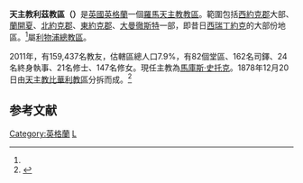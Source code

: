 {{Infobox Roman Catholic diocese
|Roman Catholic Diocese of = 天主教利茲教區
|Latin name of diocese = Dioecesis Loidensis
|image = [[File:Leeds_Cathedral.jpg|250px]]
|caption = 聖亞納堂
|location = [[英格蘭|英格蘭]]
|territory = [[西約克郡|西約克郡]]、[[北約克郡|北約克郡]]、[[東約克郡|東約克郡]]、[[蘭開夏|蘭開夏]]、[[大曼徹斯特|大曼徹斯特]]
|population = 159,437
|rite = [[拉丁禮|拉丁禮]]
|patron = [[永援聖母|永援聖母]]、[[聖韋爾福瑞德|聖韋爾福瑞德]]<ref name="history">[http://www.dioceseofleeds.org.uk/d_archives/history1.php History - The Diocese] {{webarchive|url=https://web.archive.org/web/20071015084455/http://dioceseofleeds.org.uk/d_archives/history1.php |date=2007-10-15 }}</ref>
|province = 利物浦
|established = 1924年
|cathedral = [[聖亞納堂_(利茲)|聖亞納堂]]
|副主教座堂 =
|leadership = 主教
|website = http://www.dioceseofleeds.org.uk/
|教宗 = 
|metropolitan =
|ordinary = [[馬庫斯·史托克|馬庫斯·史托克]]
|coadjutor bishop =
|emeritus =
}}
'''天主教利茲教區（{{lang-la|Dioecesis Loidensis}}）'''是[[英國|英國]][[英格蘭|英格蘭]]一個[[羅馬天主教|羅馬天主教]][[教區|教區]]。範圍包括[[西約克郡|西約克郡]]大部、[[蘭開夏|蘭開夏]]、[[北約克郡|北約克郡]]、[[東約克郡|東約克郡]]、[[大曼徹斯特|大曼徹斯特]]一部，即昔日[[西瑞丁約克|西瑞丁約克]]的大部份地區。<ref name="history"></ref>屬[[天主教利物浦總教區|利物浦總教區]]。

2011年，有159,437名教友，估轄區總人口7.9%，有82個堂區、162名司鐸、24名終身執事、21名修士、147名修女。現任主教為[[馬庫斯·史托克|馬庫斯·史托克]]。1878年12月20日由[[天主教比華利教區|天主教比華利教區]]分拆而成。<ref>{{Cite web |url=http://middlesbrough-diocese.org.uk/diocese/somehistory/#1879 |title=Some history of the Diocese |access-date=2010-09-24 |archive-date=2010-10-13 |archive-url=https://web.archive.org/web/20101013092923/http://www.middlesbrough-diocese.org.uk/diocese/somehistory/#1879 |dead-url=yes }}</ref>

==参考文献==
<div class="references-small">
<references></references>
</div>

{{英格蘭和威爾斯天主教教區}}

[[Category:英格蘭|Category:英格蘭]]
[[Category:英國天主教教區|L]]